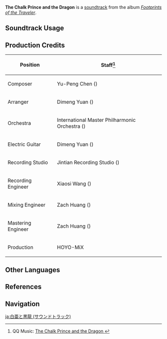 {{About|the soundtrack|the [[Flagship Event]] in [[Version/1.2|Version 1.2]]|The Chalk Prince and the Dragon}}
{{Soundtrack Infobox
|title          = The Chalk Prince and the Dragon
|image          = Footprints of the Traveler.png
|album          = Footprints of the Traveler
|album2         = Footprints of the Traveler (CN)
|disc           =
|number         = 02
|number2        = 02
|featured       =
|featured2      =
|featured3      =
|featured_disc  =
|featured_disc2 =
|featured_disc3 =
|youtube_id     = z1EdeaVe9qA
|spotify_id     = 0GhbqDhr4LOBewuJDivFyg
|previous       = A New Star Approaches (Soundtrack)
|next           = All That Glitters (Soundtrack)
}}
'''The Chalk Prince and the Dragon''' is a [[soundtrack]] from the album ''[[Footprints of the Traveler]]''.

==Soundtrack Usage==
{{Soundtrack Usage
|mediaoriginal=Version Trailer;;1.2
|quest     = 
|location  = 
|domain    = 
}}

==Production Credits==
{| class="wikitable"
! Position
! Staff<ref>QQ Music: [https://y.qq.com/n/ryqq/songDetail/0035TC2F3HHwEE The Chalk Prince and the Dragon {{zh|白垩与黑龙}}]</ref>
|-
! Composer
| Yu-Peng Chen ({{zh|陈致逸}})
|-
! Arranger
| Dimeng Yuan ({{zh|苑迪萌}})
|-
! Orchestra
| International Master Philharmonic Orchestra ({{zh|国际首席爱乐乐团}})
|-
! Electric Guitar
| Dimeng Yuan ({{zh|苑迪萌}})
|-
! Recording Studio
| Jintian Recording Studio ({{zh|金田录音棚}})
|-
! Recording Engineer
| Xiaosi Wang ({{zh|王小四}})
|-
! Mixing Engineer
| Zach Huang ({{zh|黄巍}})
|-
! Mastering Engineer
| Zach Huang ({{zh|黄巍}})
|-
! Production
| HOYO-MiX
|}
<!--
==Trivia==
-->
==Other Languages==
{{Other Languages|Transclude=The Chalk Prince and the Dragon}}

==References==
{{Reflist}}

==Navigation==
{{Soundtrack Navbox|Footprints of the Traveler}}

[[ja:白亜と黒龍 (サウンドトラック)]]
